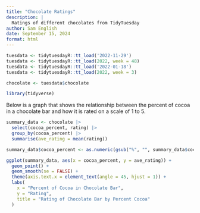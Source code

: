 ```yaml
---
title: "Chocolate Ratings"
description: |
  Ratings of different chocolates from TidyTuesday
author: Sam English
date: September 15, 2024
format: html
---
```


```r
tuesdata <- tidytuesdayR::tt_load('2022-11-29')
tuesdata <- tidytuesdayR::tt_load(2022, week = 48)
tuesdata <- tidytuesdayR::tt_load('2022-01-18')
tuesdata <- tidytuesdayR::tt_load(2022, week = 3)

chocolate <- tuesdata$chocolate
```

```r
library(tidyverse)
```

Below is a graph that shows the relationship between the percent of cocoa in a chocolate bar and how it is rated on a scale of 1 to 5.

```r

summary_data <- chocolate |>
  select(cocoa_percent, rating) |>
  group_by(cocoa_percent) |>
  summarise(ave_rating = mean(rating))

summary_data$cocoa_percent <- as.numeric(gsub("%", "", summary_data$cocoa_percent))

ggplot(summary_data, aes(x = cocoa_percent, y = ave_rating)) +
  geom_point() +
  geom_smooth(se = FALSE) +
  theme(axis.text.x = element_text(angle = 45, hjust = 1)) +
  labs(
    x = "Percent of Cocoa in Chocolate Bar",
    y = "Rating",
    title = "Rating of Chocolate Bar by Percent Cocoa"
  )
```
